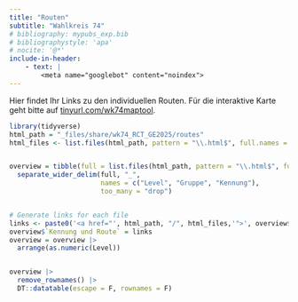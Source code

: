 ```yaml
---
title: "Routen"
subtitle: "Wahlkreis 74"
# bibliography: mypubs_exp.bib
# bibliographystyle: 'apa'
# nocite: '@*'
include-in-header:
    - text: |
        <meta name="googlebot" content="noindex">
---
```


Hier findet Ihr Links zu den individuellen Routen. Für die interaktive Karte geht bitte auf [tinyurl.com/wk74maptool](https://tinyurl.com/wk74maptool).

:::{.column-page}
```r
library(tidyverse)
html_path = "_files/share/wk74_RCT_GE2025/routes"
html_files <- list.files(html_path, pattern = "\\.html$", full.names = FALSE)


overview = tibble(full = list.files(html_path, pattern = "\\.html$", full.names = FALSE)) |> 
  separate_wider_delim(full, "_", 
                       names = c("Level", "Gruppe", "Kennung"),
                       too_many = "drop") 


# Generate links for each file
links <- paste0('<a href="', html_path, "/", html_files,'">', overview$Kennung, "</a>")
overview$`Kennung und Route` = links
overview = overview |> 
  arrange(as.numeric(Level))


overview |> 
  remove_rownames() |> 
  DT::datatable(escape = F, rownames = F)


```


:::